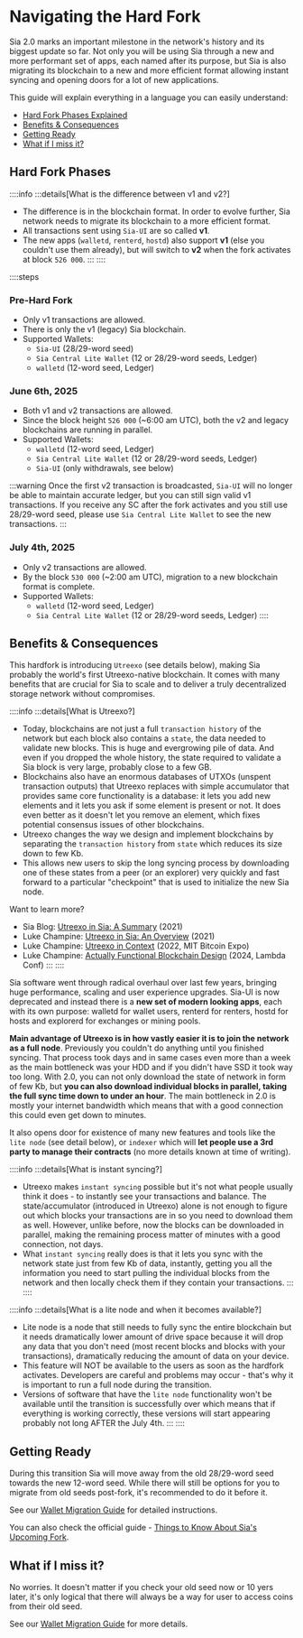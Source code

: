 # Navigating the Hard Fork

Sia 2.0 marks an important milestone in the network's history and its biggest update so far. Not only you will be using Sia through a new and more performant set of apps, each named after its purpose, but Sia is also migrating its blockchain to a new and more efficient format allowing instant syncing and opening doors for a lot of new applications.

This guide will explain everything in a language you can easily understand:
- [Hard Fork Phases Explained](#hard-fork-phases)
- [Benefits & Consequences](#benefits--consequences)
- [Getting Ready](#getting-ready)
- [What if I miss it?](#what-if-i-miss-it)

## Hard Fork Phases

::::info
:::details[What is the difference between v1 and v2?]
- The difference is in the blockchain format. In order to evolve further, Sia network needs to migrate its blockchain to a more efficient format.
- All transactions sent using `Sia-UI` are so called **v1**. 
- The new apps (`walletd`, `renterd`, `hostd`) also support **v1** (else you couldn't use them already), but will switch to **v2** when the fork activates at block `526 000`.
:::
::::

::::steps
### Pre-Hard Fork
- Only v1 transactions are allowed.
- There is only the v1 (legacy) Sia blockchain.
- Supported Wallets: 
    - `Sia-UI` (28/29-word seed)
    - `Sia Central Lite Wallet` (12 or 28/29-word seeds, Ledger)
    - `walletd` (12-word seed, Ledger)

### June 6th, 2025
- Both v1 and v2 transactions are allowed.
- Since the block height `526 000` (~6:00 am UTC), both the v2 and legacy blockchains are running in parallel.
- Supported Wallets: 
    - `walletd` (12-word seed, Ledger)
    - `Sia Central Lite Wallet` (12 or 28/29-word seeds, Ledger)
    - `Sia-UI` (only withdrawals, see below)
    
:::warning
Once the first v2 transaction is broadcasted, `Sia-UI` will no longer be able to maintain accurate ledger, but you can still sign valid v1 transactions. If you receive any SC after the fork activates and you still use 28/29-word seed, please use `Sia Central Lite Wallet` to see the new transactions.
:::

### July 4th, 2025
- Only v2 transactions are allowed.
- By the block `530 000` (~2:00 am UTC), migration to a new blockchain format is complete.
- Supported Wallets: 
    - `walletd` (12-word seed, Ledger)
    - `Sia Central Lite Wallet` (12 or 28/29-word seeds, Ledger)
::::

## Benefits & Consequences

This hardfork is introducing `Utreexo` (see details below), making Sia probably the world's first Utreexo-native blockchain. It comes with many benefits that are crucial for Sia to scale and to deliver a truly decentralized storage network without compromises.

::::info
:::details[What is Utreexo?]
- Today, blockchains are not just a full `transaction history` of the network but each block also contains a `state`, the data needed to validate new blocks. This is huge and evergrowing pile of data. And even if you dropped the whole history, the state required to validate a Sia block is very large, probably close to a few GB.
- Blockchains also have an enormous databases of UTXOs (unspent transaction outputs) that Utreexo replaces with simple accumulator that provides same core functionality is a database: it lets you add new elements and it lets you ask if some element is present or not. It does even better as it doesn't let you remove an element, which fixes potential consensus issues of other blockchains.
- Utreexo changes the way we design and implement blockchains by separating the `transaction history` from `state` which reduces its size down to few Kb.
- This allows new users to skip the long syncing process by downloading one of these states from a peer (or an explorer) very quickly and fast forward to a particular "checkpoint" that is used to initialize the new Sia node.


Want to learn more?
- Sia Blog: [Utreexo in Sia: A Summary](https://blog.sia.tech/utreexo-for-sia-an-overview-fe14e80a7919) (2021)
- Luke Champine: [Utreexo in Sia: An Overview](https://lukechampine.com/utreexo.html) (2021)
- Luke Champine: [Utreexo in Context](https://lukechampine.com/utreexo-talk.html) (2022, MIT Bitcoin Expo)
- Luke Champine: [Actually Functional Blockchain Design](https://www.youtube.com/watch?v=DDqukD6GWoc) (2024, Lambda Conf)
:::
::::

Sia software went through radical overhaul over last few years, bringing huge performance, scaling and user experience upgrades. Sia-UI is now deprecated and instead there is a **new set of modern looking apps**, each with its own purpose: walletd for wallet users, renterd for renters, hostd for hosts and explorerd for exchanges or mining pools.

**Main advantage of Utreexo is in how vastly easier it is to join the network as a full node**. Previously you couldn't do anything until you finished syncing. That process took days and in same cases even more than a week as the main bottleneck was your HDD and if you didn't have SSD it took way too long. With 2.0, you can not only download the state of network in form of few Kb, but **you can also download individual blocks in parallel, taking the full sync time down to under an hour**. The main bottleneck in 2.0 is mostly your internet bandwidth which means that with a good connection this could even get down to minutes.

It also opens door for existence of many new features and tools like the `lite node` (see detail below), or `indexer` which will **let people use a 3rd party to manage their contracts** (no more details known at time of writing).

::::info
:::details[What is instant syncing?]
- Utreexo makes `instant syncing` possible but it's not what people usually think it does - to instantly see your transactions and balance. The state/accumulator (introduced in Utreexo) alone is not enough to figure out which blocks your transactions are in so you need to download them as well. However, unlike before, now the blocks can be downloaded in parallel, making the remaining process matter of minutes with a good connection, not days.
- What `instant syncing` really does is that it lets you sync with the network state just from few Kb of data, instantly, getting you all the information you need to start pulling the individual blocks from the network and then locally check them if they contain your transactions.
:::
::::

::::info
:::details[What is a lite node and when it becomes available?]
- Lite node is a node that still needs to fully sync the entire blockchain but it needs dramatically lower amount of drive space because it will drop any data that you don't need (most recent blocks and blocks with your transactions), dramatically reducing the amount of data on your device.
- This feature will NOT be available to the users as soon as the hardfork activates. Developers are careful and problems may occur - that's why it is important to run a full node during the transition.
- Versions of software that have the `lite node` functionality won't be available until the transition is successfully over which means that if everything is working correctly, these versions will start appearing probably not long AFTER the July 4th.
:::
::::


## Getting Ready

During this transition Sia will move away from the old 28/29-word seed towards the new 12-word seed. While there will still be options for you to migrate from old seeds post-fork, it's recommended to do it before it.

See our [Wallet Migration Guide](/wallet-migration) for detailed instructions.

You can also check the official guide - [Things to Know About Sia's Upcoming Fork](https://docs.sia.tech/navigating-the-v2-hardfork/v2).

## What if I miss it?

No worries. It doesn't matter if you check your old seed now or 10 yers later, it's only logical that there will always be a way for user to access coins from their old seed. 

See our [Wallet Migration Guide](/wallet-migration) for more details.